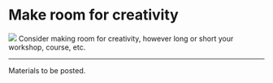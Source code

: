 # Make room for creativity {#creativity}

![](images/icons8-art-prices-100.png){.cover} Consider making room for creativity, however long or short your workshop, course, etc.

<!--# tree, ugly ggplot2, open-ended projects, etc. -->

------------------------------------------------------------------------

Materials to be posted.
